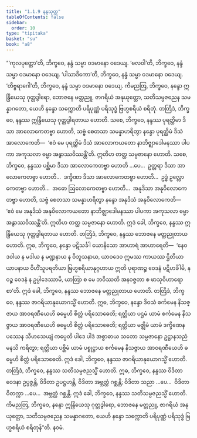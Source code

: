 ```yaml
---
title: "1.1.9 နန္ဒသုတ္တ"
tableOfContents: false
sidebar:
  order: 10
type: "tipitaka"
basket: "su"
book: "a8"
---
```



<DynamicBreadcrumb />

<Division number="9" book="a8">

<Paragraph number="70" book="a8">
“‘ကုလပုတ္တော’တိ, ဘိက္ခဝေ, နန္ဒံ သမ္မာ ဝဒမာနော ဝဒေယျ. ‘ဗလဝါ’တိ, ဘိက္ခဝေ, နန္ဒံ သမ္မာ ဝဒမာနော ဝဒေယျ. ‘ပါသာဒိကော’တိ, ဘိက္ခဝေ, နန္ဒံ သမ္မာ ဝဒမာနော ဝဒေယျ. ‘တိဗ္ဗရာဂေါ’တိ, ဘိက္ခဝေ, နန္ဒံ သမ္မာ ဝဒမာနော ဝဒေယျ. ကိမညတြ, ဘိက္ခဝေ, နန္ဒော ဣန္ဒြိယေသု ဂုတ္တဒွါရော, ဘောဇနေ မတ္တညူ, ဇာဂရိယံ အနုယုတ္တော, သတိသမ္ပဇညေန သမန္နာဂတော, ယေဟိ နန္ဒော သက္ကောတိ ပရိပုဏ္ဏံ ပရိသုဒ္ဓံ ဗြဟ္မစရိယံ စရိတုံ. တတြိဒံ, ဘိက္ခဝေ, နန္ဒဿ ဣန္ဒြိယေသု ဂုတ္တဒွါရတာယ ဟောတိ. သစေ, ဘိက္ခဝေ, နန္ဒဿ ပုရတ္ထိမာ ဒိသာ အာလောကေတဗ္ဗာ ဟောတိ, သဗ္ဗံ စေတသာ သမန္နာဟရိတွာ နန္ဒော ပုရတ္ထိမံ ဒိသံ အာလောကေတိ—  ‘ဧဝံ မေ ပုရတ္ထိမံ ဒိသံ အာလောကယတော နာဘိဇ္ဈာဒေါမနဿာ ပါပကာ အကုသလာ ဓမ္မာ အနွာဿဝိဿန္တီ’တိ. ဣတိဟ တတ္ထ သမ္ပဇာနော ဟောတိ.
</Paragraph>

<Paragraph number="71" book="a8">
သစေ, ဘိက္ခဝေ, နန္ဒဿ ပစ္ဆိမာ ဒိသာ အာလောကေတဗ္ဗာ ဟောတိ …ပေ…  ဥတ္တရာ ဒိသာ အာလောကေတဗ္ဗာ ဟောတိ…  ဒက္ခိဏာ ဒိသာ အာလောကေတဗ္ဗာ ဟောတိ…  ဥဒ္ဓံ ဥလ္လောကေတဗ္ဗာ ဟောတိ…  အဓော ဩလောကေတဗ္ဗာ ဟောတိ…  အနုဒိသာ အနုဝိလောကေတဗ္ဗာ ဟောတိ, သဗ္ဗံ စေတသာ သမန္နာဟရိတွာ နန္ဒော အနုဒိသံ အနုဝိလောကေတိ—  ‘ဧဝံ မေ အနုဒိသံ အနုဝိလောကယတော နာဘိဇ္ဈာဒေါမနဿာ ပါပကာ အကုသလာ ဓမ္မာ အနွာဿဝိဿန္တီ’တိ. ဣတိဟ တတ္ထ သမ္ပဇာနော ဟောတိ. ဣဒံ ခေါ, ဘိက္ခဝေ, နန္ဒဿ ဣန္ဒြိယေသု ဂုတ္တဒွါရတာယ ဟောတိ.
</Paragraph>

<Paragraph number="72" book="a8">
တတြိဒံ, ဘိက္ခဝေ, နန္ဒဿ ဘောဇနေ မတ္တညုတာယ ဟောတိ. ဣဓ, ဘိက္ခဝေ, နန္ဒော ပဋိသင်္ခါ ယောနိသော အာဟာရံ အာဟာရေတိ—  ‘နေဝ ဒဝါယ န မဒါယ န မဏ္ဍနာယ န ဝိဘူသနာယ, ယာဝဒေဝ ဣမဿ ကာယဿ ဌိတိယာ ယာပနာယ ဝိဟိံသူပရတိယာ ဗြဟ္မစရိယာနုဂ္ဂဟာယ ဣတိ ပုရာဏဉ္စ ဝေဒနံ ပဋိဟင်္ခါမိ, နဝဉ္စ ဝေဒနံ န ဥပ္ပါဒေဿာမိ, ယာတြာ စ မေ ဘဝိဿတိ အနဝဇ္ဇတာ စ ဖာသုဝိဟာရော စာ’တိ. ဣဒံ ခေါ, ဘိက္ခဝေ, နန္ဒဿ ဘောဇနေ မတ္တညုတာယ ဟောတိ.
</Paragraph>

<Paragraph number="73" book="a8">
တတြိဒံ, ဘိက္ခဝေ, နန္ဒဿ ဇာဂရိယာနုယောဂသ္မိံ ဟောတိ. ဣဓ, ဘိက္ခဝေ, နန္ဒော ဒိဝသံ စင်္ကမေန နိသဇ္ဇာယ အာဝရဏီယေဟိ ဓမ္မေဟိ စိတ္တံ ပရိသောဓေတိ; ရတ္တိယာ ပဌမံ ယာမံ စင်္ကမေန နိသဇ္ဇာယ အာဝရဏီယေဟိ ဓမ္မေဟိ စိတ္တံ ပရိသောဓေတိ; ရတ္တိယာ မဇ္ဈိမံ ယာမံ ဒက္ခိဏေန ပဿေန သီဟသေယျံ ကပ္ပေတိ ပါဒေ ပါဒံ အစ္စာဓာယ သတော သမ္ပဇာနော ဥဋ္ဌာနသညံ မနသိ ကရိတွာ; ရတ္တိယာ ပစ္ဆိမံ ယာမံ ပစ္စုဋ္ဌာယ စင်္ကမေန နိသဇ္ဇာယ အာဝရဏီယေဟိ ဓမ္မေဟိ စိတ္တံ ပရိသောဓေတိ. ဣဒံ ခေါ, ဘိက္ခဝေ, နန္ဒဿ ဇာဂရိယာနုယောဂသ္မိံ ဟောတိ.
</Paragraph>

<Paragraph number="74" book="a8">
တတြိဒံ, ဘိက္ခဝေ, နန္ဒဿ သတိသမ္ပဇညသ္မိံ ဟောတိ. ဣဓ, ဘိက္ခဝေ, နန္ဒဿ ဝိဒိတာ ဝေဒနာ ဥပ္ပဇ္ဇန္တိ, ဝိဒိတာ ဥပဋ္ဌဟန္တိ, ဝိဒိတာ အဗ္ဘတ္ထံ ဂစ္ဆန္တိ; ဝိဒိတာ သညာ …ပေ…  ဝိဒိတာ ဝိတက္ကာ …ပေ…  အဗ္ဘတ္ထံ ဂစ္ဆန္တိ. ဣဒံ ခေါ, ဘိက္ခဝေ, နန္ဒဿ သတိသမ္ပဇညသ္မိံ ဟောတိ.
</Paragraph>

<Paragraph number="75" book="a8">
ကိမညတြ, ဘိက္ခဝေ, နန္ဒော ဣန္ဒြိယေသု ဂုတ္တဒွါရော, ဘောဇနေ မတ္တညူ, ဇာဂရိယံ အနုယုတ္တော, သတိသမ္ပဇညေန သမန္နာဂတော, ယေဟိ နန္ဒော သက္ကောတိ ပရိပုဏ္ဏံ ပရိသုဒ္ဓံ ဗြဟ္မစရိယံ စရိတုန်”တိ.

</Paragraph>
</Division>

<Paragraph number="76" type="center" book="a8">
နဝမံ.
</Paragraph>